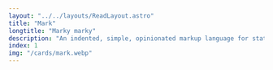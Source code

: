 ---
layout: "../../layouts/ReadLayout.astro"
title: "Mark"
longtitle: "Marky marky"
description: "An indented, simple, opinionated markup language for static websites."
index: 1
img: "/cards/mark.webp"
---
